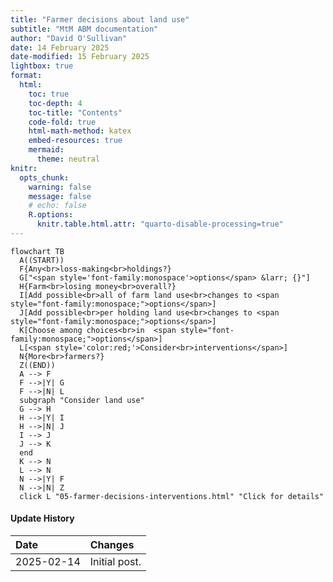 ```yaml
---
title: "Farmer decisions about land use"
subtitle: "MtM ABM documentation"
author: "David O'Sullivan"
date: 14 February 2025
date-modified: 15 February 2025
lightbox: true
format:
  html:
    toc: true
    toc-depth: 4
    toc-title: "Contents"
    code-fold: true
    html-math-method: katex
    embed-resources: true
    mermaid:
      theme: neutral
knitr:
  opts_chunk: 
    warning: false
    message: false
    # echo: false
    R.options: 
      knitr.table.html.attr: "quarto-disable-processing=true"
---
```


```mermaid
flowchart TB
  A((START))
  F{Any<br>loss-making<br>holdings?}
  G["<span style='font-family:monospace'>options</span> &larr; {}"]
  H{Farm<br>losing money<br>overall?}
  I[Add possible<br>all of farm land use<br>changes to <span style="font-family:monospace;">options</span>]
  J[Add possible<br>per holding land use<br>changes to <span style="font-family:monospace;">options</span>]
  K[Choose among choices<br>in  <span style="font-family:monospace;">options</span>]
  L[<span style='color:red;'>Consider<br>interventions</span>]
  N{More<br>farmers?}
  Z((END))
  A --> F
  F -->|Y| G
  F -->|N| L
  subgraph "Consider land use"
  G --> H
  H -->|Y| I
  H -->|N| J
  I --> J
  J --> K
  end
  K --> N
  L --> N
  N -->|Y| F
  N -->|N| Z
  click L "05-farmer-decisions-interventions.html" "Click for details"
```

::: {.callout-note collapse="true"}
#### Update History

| Date | Changes
|:-|:------
| 2025-02-14 | Initial post.                       

:::